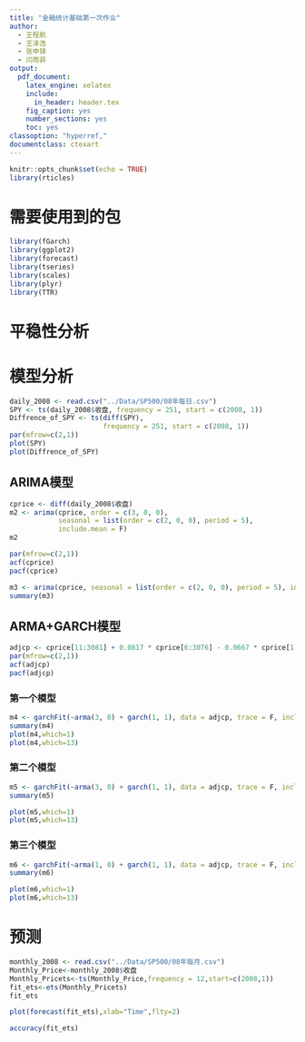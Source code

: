 ```yaml
---
title: "金融统计基础第一次作业"
author: 
  - 王程航
  - 王泽浩
  - 张申铎
  - 闫雨菲
output: 
  pdf_document: 
    latex_engine: xelatex
    include:
      in_header: header.tex
    fig_caption: yes
    number_sections: yes
    toc: yes
classoption: "hyperref,"
documentclass: ctexart
---
```


```r
knitr::opts_chunk$set(echo = TRUE)
library(rticles)
```

# 需要使用到的包

```r
library(fGarch)
library(ggplot2)
library(forecast)
library(tseries)
library(scales)
library(plyr)
library(TTR)
```

# 平稳性分析

# 模型分析

```r
daily_2008 <- read.csv("../Data/SP500/08年每日.csv")
SPY <- ts(daily_2008$收盘, frequency = 251, start = c(2008, 1))
Diffrence_of_SPY <- ts(diff(SPY), 
                       frequency = 251, start = c(2008, 1))
par(mfrow=c(2,1))
plot(SPY)
plot(Diffrence_of_SPY)
```


## ARIMA模型

```r
cprice <- diff(daily_2008$收盘)
m2 <- arima(cprice, order = c(3, 0, 0), 
            seasonal = list(order = c(2, 0, 0), period = 5), 
            include.mean = F)
m2
```



```r
par(mfrow=c(2,1))
acf(cprice)
pacf(cprice)
```

```r
m3 <- arima(cprice, seasonal = list(order = c(2, 0, 0), period = 5), include.mean = F)
summary(m3)
```

## ARMA+GARCH模型

```r
adjcp <- cprice[11:3081] + 0.0817 * cprice[6:3076] - 0.0667 * cprice[1:3071]
par(mfrow=c(2,1))
acf(adjcp)
pacf(adjcp)
```

### 第一个模型

```r
m4 <- garchFit(~arma(3, 0) + garch(1, 1), data = adjcp, trace = F, include.mean = F)
summary(m4)
plot(m4,which=1)
plot(m4,which=13)
```

### 第二个模型

```r
m5 <- garchFit(~arma(3, 0) + garch(1, 1), data = adjcp, trace = F, include.mean = F, cond.dist = "std")
summary(m5)
```

```r
plot(m5,which=1)
plot(m5,which=13)
```


### 第三个模型

```r
m6 <- garchFit(~arma(1, 0) + garch(1, 1), data = adjcp, trace = F, include.mean = F, cond.dist = "sstd")
summary(m6)
```

```r
plot(m6,which=1)
plot(m6,which=13)
```




# 预测


```r
monthly_2008 <- read.csv("../Data/SP500/08年每月.csv")
Monthly_Price<-monthly_2008$收盘
Monthly_Pricets<-ts(Monthly_Price,frequency = 12,start=c(2008,1))
fit_ets<-ets(Monthly_Pricets)
fit_ets
```


```r
plot(forecast(fit_ets),xlab="Time",flty=2)
```


```r
accuracy(fit_ets)
```


